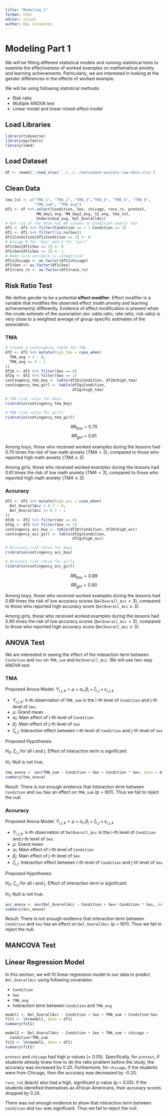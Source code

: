 ```yaml
---
title: "Modeling 1"
format: html
editor: visual
author: Emi Cervantes
---
```


# Modeling Part 1

We will be fitting different statistical models and running statistical tests to examine the effectiveness of worked examples on mathematical anxiety and learning achievements. Particularly, we are interested in looking at the gender differences in the effects of worked example.

We will be using following statistical methods:

-   Risk ratio
-   Multiple ANOVA test
-   Linear model and linear mixed-effect model

## Load Libraries

```r
library(tidyverse)
library(epitools)
library(lme4)
```

## Load Dataset

```r
df <- readxl::read_xlsx('../../../data/math-anxiety-raw-data.xlsx')
```

## Clean Data

```r
tma_lst <- c("TMA_1", "TMA_2", "TMA_3","TMA_4", "TMA_5", "TMA_6",
             "TMA_sum", "TMA_avg")
df1 <- df %>% select(Condition, Sex, chicago, race_rv, pretest,
              MW_day1_avg, MW_day2_avg, SI_avg, tma_lst,
              Understand_avg, Del_OverallAcc)
# Get rid of row that has NA values in Condition and/or Sex
df1 <- df1 %>% filter(Condition == 1 | Condition == 2)
df1 <- df1 %>% filter(!is.na(Sex))
df1$Condition[df1$Condition == 2] <- 0
# Assign 0 for "boy" and 1 for "girl"
df1$Sex[df1$Sex == 1] <- 0
df1$Sex[df1$Sex == 2] <- 1
# Make sure variable is categorical
df1$chicago <- as.factor(df1$chicago)
df1$Sex <- as.factor(df1$Sex)
df1$race_rv <- as.factor(df1$race_rv)
```

## Risk Ratio Test

We define gender to be a potential **effect modifier**. Effect modifier is a variable that modifies the observed effect (math anxiety and learning achievements) differently. Evidence of effect modification is present when the crude estimate of the association (ex: odds ratio, rate ratio, risk ratio) is very close to a weighted average of group-specific estimates of the association.

### TMA

```r
# Create a contingency table for TMA
df2 <- df1 %>% mutate(high_tma = case_when(
  TMA_avg < 3 ~ 0,
  TMA_avg >= 3 ~ 1
)) 
df2b <- df2 %>% filter(Sex == 0)
df2g <- df2 %>% filter(Sex == 1)
contingency_tma_boy <- table(df2b$Condition, df2b$high_tma)
contingency_tma_girl <- table(df2g$Condition, 
                              df2g$high_tma)
```

```r
# TMA risk ratio for boys
riskratio(contingency_tma_boy)
```

```r
# TMA risk ratio for girls
riskratio(contingency_tma_girl)
```

$$RR_{boy} = 0.75$$ $$RR_{girl} = 0.61$$

Among boys, those who received worked examples during the lessons had 0.75 times the risk of low math anxiety ($TMA < 3$), compared to those who reported high math anxiety ($TMA \geq 3$).

Among girls, those who received worked examples during the lessons had 0.61 times the risk of low math anxiety ($TMA < 3$), compared to those who reported high math anxiety ($TMA \geq 3$).

### Accuracy

```r
df2 <- df1 %>% mutate(high_acc = case_when(
  Del_OverallAcc < 0.7 ~ 0,
  Del_OverallAcc >= 0.7 ~ 1
)) 
df2b <- df2 %>% filter(Sex == 0)
df2g <- df2 %>% filter(Sex == 1)
contingency_acc_boy <- table(df2b$Condition, df2b$high_acc)
contingency_acc_girl <- table(df2g$Condition, 
                              df2g$high_acc)
```

```r
# Accuracy risk ratio for boys
riskratio(contingency_acc_boy)
```

```r
# Accuracy risk ratio for girls
riskratio(contingency_acc_girl)
```

$$RR_{boy} =  0.89$$ $$RR_{girl} = 0.90$$

Among boys, those who received worked examples during the lessons had 0.89 times the risk of low accuracy scores (`DelOverall_Acc`$< 3$), compared to those who reported high accuracy score (`DelOverall_Acc`$\geq 3$).

Among girls, those who received worked examples during the lessons had 0.90 times the risk of low accuracy scores (`DelOverall_Acc`$< 3$), compared to those who reported high accuracy score (`DelOverall_Acc`$\geq 3$).

## ANOVA Test

We are interested in seeing the effect of the interaction term between `Condition` and `Sex` on `TMA_sum` and `DelOverall_Acc`. We will use two-way ANOVA test.

### TMA

Proposed Anova Model: $Y_{i,j,k} = \mu + \alpha_i, \beta_j+ \zeta_{i,j} + \epsilon_{i,j,k}$

-   $Y_{i,j,k}$: k-th observation of `TMA_sum` in the i-th level of `Condition` and j-th level of `Sex`.
-   $\mu$: Grand mean
-   $\alpha_i$: Main effect of i-th level of `Condition`
-   $\beta_j$: Main effect of j-th level of `Sex`
-   $\zeta_{i,j}$: Interaction effect between i-th level of `Condition` and j-th level of `Sex`

Proposed Hypotheses:

$H_0$: $\zeta_{i,j}$ for all i and j. Effect of interaction term is significant.

$H_1$: Null is not true.

```r
tma_anova <- aov(TMA_sum ~ Condition + Sex + Condition * Sex, data = df1)
summary(tma_anova)
```

Result: There is not enough evidence that interaction term between `Condition` and `Sex` has an effect on `TMA_sum` (p = 901). Thus we fail to reject the null.

### Accuracy

Proposed Anova Model: $Y_{i,j,k} = \mu + \alpha_i, \beta_j+ \zeta_{i,j} + \epsilon_{i,j,k}$

-   $Y_{i,j,k}$: k-th observation of `DelOverall_Acc` in the i-th level of `Condition` and j-th level of `Sex`.
-   $\mu$: Grand mean
-   $\alpha_i$: Main effect of i-th level of `Condition`
-   $\beta_j$: Main effect of j-th level of `Sex`
-   $\zeta_{i,j}$: Interaction effect between i-th level of `Condition` and j-th level of `Sex`

Proposed Hypotheses:

$H_0$: $\zeta_{i,j}$ for all i and j. Effect of interaction term is significant.

$H_1$: Null is not true.

```r
acc_anova <- aov(Del_OverallAcc ~ Condition + Sex+ Condition * Sex, data = df1)
summary(acc_anova)
```

Result: There is not enough evidence that interaction term between `Condition` and `Sex` has an effect on `Del_OverallAcc` (p = 901). Thus we fail to reject the null.

## MANCOVA Test

## Linear Regression Model

In this section, we will fit linear regression model to our data to predict `Del_OverallAcc` using following covariates:

-   `Condition`
-   `Sex`
-   `TMA_avg`
-   Interaction term between `Condition` and `TMA_avg`

```r
model1 <- Del_OverallAcc ~ Condition + Sex + TMA_sum + Condition*Sex
fit1 <- lm(model1, data = df1)
summary(fit1)
```

```r
model2 <- Del_OverallAcc ~ Condition + Sex + TMA_sum + chicago + 
  Condition*TMA_sum
fit2 <- lm(model2, data = df1)
summary(fit2)
```

`pretest` and `chicago` had high p-values (\< 0.05). Specifically, for `pretest`, if students already knew how to do the ratio problem before the study, the accuracy was increased by 0.20. Furthermore, for `chicago`, if the students were from Chicago, then the accuracy was decreased by -0.20.

`race_rv2` (black) also had a high, significant p-value (p \< 0.05). If the students identified themselves as African Americans, their accuracy scores dropped by 0.24.

There was not enough evidence to show that interaction term between `Condition` and `Sex` was significant. Thus we fail to reject the null.
